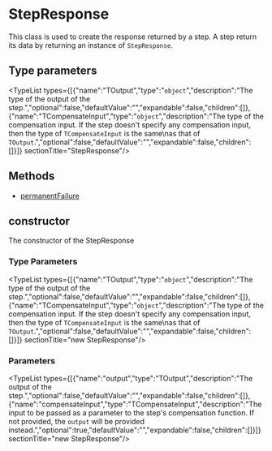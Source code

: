 
# StepResponse

This class is used to create the response returned by a step. A step return its data by returning an instance of `StepResponse`.

## Type parameters

<TypeList types={[{"name":"TOutput","type":"`object`","description":"The type of the output of the step.","optional":false,"defaultValue":"","expandable":false,"children":[]},{"name":"TCompensateInput","type":"`object`","description":"The type of the compensation input. If the step doesn't specify any compensation input, then the type of `TCompensateInput` is the same\nas that of `TOutput`.","optional":false,"defaultValue":"","expandable":false,"children":[]}]}  sectionTitle="StepResponse"/>

## Methods

- [permanentFailure](../../StepResponse/methods/workflows.StepResponse.permanentFailure/page.mdx)

## constructor

The constructor of the StepResponse

### Type Parameters

<TypeList types={[{"name":"TOutput","type":"`object`","description":"The type of the output of the step.","optional":false,"defaultValue":"","expandable":false,"children":[]},{"name":"TCompensateInput","type":"`object`","description":"The type of the compensation input. If the step doesn't specify any compensation input, then the type of `TCompensateInput` is the same\nas that of `TOutput`.","optional":false,"defaultValue":"","expandable":false,"children":[]}]}  sectionTitle="new StepResponse"/>

### Parameters

<TypeList types={[{"name":"output","type":"TOutput","description":"The output of the step.","optional":false,"defaultValue":"","expandable":false,"children":[]},{"name":"compensateInput","type":"TCompensateInput","description":"The input to be passed as a parameter to the step's compensation function. If not provided, the `output` will be provided instead.","optional":true,"defaultValue":"","expandable":false,"children":[]}]}  sectionTitle="new StepResponse"/>

